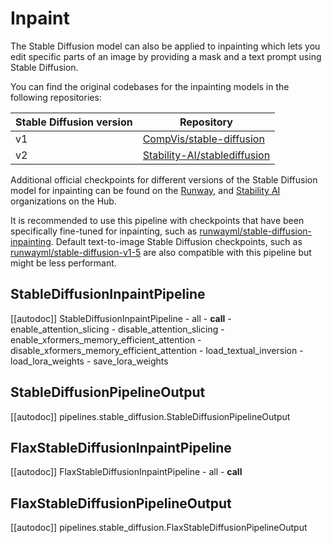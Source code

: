 <!--Copyright 2023 The HuggingFace Team. All rights reserved.

Licensed under the Apache License, Version 2.0 (the "License"); you may not use this file except in compliance with
the License. You may obtain a copy of the License at

http://www.apache.org/licenses/LICENSE-2.0

Unless required by applicable law or agreed to in writing, software distributed under the License is distributed on
an "AS IS" BASIS, WITHOUT WARRANTIES OR CONDITIONS OF ANY KIND, either express or implied. See the License for the
specific language governing permissions and limitations under the License.
-->

# Inpaint

The Stable Diffusion model can also be applied to inpainting which lets you edit specific parts of an image by providing a mask and a text prompt using Stable Diffusion.

You can find the original codebases for the inpainting models in the following repositories:

| Stable Diffusion version | Repository                                                                                                             |
|--------------------------|------------------------------------------------------------------------------------------------------------------------|
| v1                       | [CompVis/stable-diffusion](https://github.com/runwayml/stable-diffusion#inpainting-with-stable-diffusion)              |
| v2                       | [Stability-AI/stablediffusion](https://github.com/Stability-AI/stablediffusion#image-inpainting-with-stable-diffusion) |

Additional official checkpoints for different versions of the Stable Diffusion model for inpainting can be found on the [Runway](https://huggingface.co/runwayml), and [Stability AI](https://huggingface.co/stabilityai) organizations on the Hub.

<Tip>

It is recommended to use this pipeline with checkpoints that have been specifically fine-tuned for inpainting, such
as [runwayml/stable-diffusion-inpainting](https://huggingface.co/runwayml/stable-diffusion-inpainting). Default
text-to-image Stable Diffusion checkpoints, such as
[runwayml/stable-diffusion-v1-5](https://huggingface.co/runwayml/stable-diffusion-v1-5) are also compatible with
this pipeline but might be less performant.

</Tip>

## StableDiffusionInpaintPipeline

[[autodoc]] StableDiffusionInpaintPipeline
	- all
	- __call__
	- enable_attention_slicing
	- disable_attention_slicing
	- enable_xformers_memory_efficient_attention
	- disable_xformers_memory_efficient_attention
	- load_textual_inversion
	- load_lora_weights
	- save_lora_weights

## StableDiffusionPipelineOutput

[[autodoc]] pipelines.stable_diffusion.StableDiffusionPipelineOutput

## FlaxStableDiffusionInpaintPipeline

[[autodoc]] FlaxStableDiffusionInpaintPipeline
	- all
	- __call__

## FlaxStableDiffusionPipelineOutput

[[autodoc]] pipelines.stable_diffusion.FlaxStableDiffusionPipelineOutput